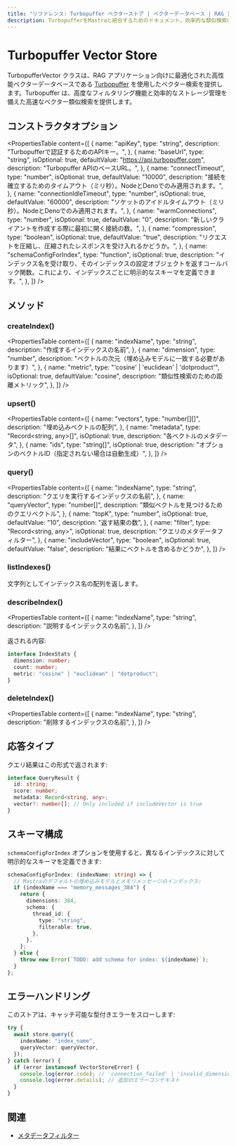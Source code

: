 ---
title: "リファレンス: Turbopuffer ベクターストア | ベクターデータベース | RAG | Mastra ドキュメント"
description: TurbopufferをMastraと統合するためのドキュメント。効率的な類似検索のための高性能ベクターデータベース。
---

# Turbopuffer Vector Store

TurbopufferVector クラスは、RAG アプリケーション向けに最適化された高性能ベクターデータベースである [Turbopuffer](https://turbopuffer.com/) を使用したベクター検索を提供します。Turbopuffer は、高度なフィルタリング機能と効率的なストレージ管理を備えた高速なベクター類似検索を提供します。

## コンストラクタオプション

<PropertiesTable
  content={[
    {
      name: "apiKey",
      type: "string",
      description: "Turbopufferで認証するためのAPIキー。",
    },
    {
      name: "baseUrl",
      type: "string",
      isOptional: true,
      defaultValue: "https://api.turbopuffer.com",
      description: "Turbopuffer APIのベースURL。",
    },
    {
      name: "connectTimeout",
      type: "number",
      isOptional: true,
      defaultValue: "10000",
      description:
        "接続を確立するためのタイムアウト（ミリ秒）。NodeとDenoでのみ適用されます。",
    },
    {
      name: "connectionIdleTimeout",
      type: "number",
      isOptional: true,
      defaultValue: "60000",
      description:
        "ソケットのアイドルタイムアウト（ミリ秒）。NodeとDenoでのみ適用されます。",
    },
    {
      name: "warmConnections",
      type: "number",
      isOptional: true,
      defaultValue: "0",
      description: "新しいクライアントを作成する際に最初に開く接続の数。",
    },
    {
      name: "compression",
      type: "boolean",
      isOptional: true,
      defaultValue: "true",
      description:
        "リクエストを圧縮し、圧縮されたレスポンスを受け入れるかどうか。",
    },
    {
      name: "schemaConfigForIndex",
      type: "function",
      isOptional: true,
      description:
        "インデックス名を受け取り、そのインデックスの設定オブジェクトを返すコールバック関数。これにより、インデックスごとに明示的なスキーマを定義できます。",
    },
  ]}
/>

## メソッド

### createIndex()

<PropertiesTable
  content={[
    {
      name: "indexName",
      type: "string",
      description: "作成するインデックスの名前",
    },
    {
      name: "dimension",
      type: "number",
      description: "ベクトルの次元（埋め込みモデルに一致する必要があります）",
    },
    {
      name: "metric",
      type: "'cosine' | 'euclidean' | 'dotproduct'",
      isOptional: true,
      defaultValue: "cosine",
      description: "類似性検索のための距離メトリック",
    },
  ]}
/>

### upsert()

<PropertiesTable
  content={[
    {
      name: "vectors",
      type: "number[][]",
      description: "埋め込みベクトルの配列",
    },
    {
      name: "metadata",
      type: "Record<string, any>[]",
      isOptional: true,
      description: "各ベクトルのメタデータ",
    },
    {
      name: "ids",
      type: "string[]",
      isOptional: true,
      description: "オプションのベクトルID（指定されない場合は自動生成）",
    },
  ]}
/>

### query()

<PropertiesTable
  content={[
    {
      name: "indexName",
      type: "string",
      description: "クエリを実行するインデックスの名前",
    },
    {
      name: "queryVector",
      type: "number[]",
      description: "類似ベクトルを見つけるためのクエリベクトル",
    },
    {
      name: "topK",
      type: "number",
      isOptional: true,
      defaultValue: "10",
      description: "返す結果の数",
    },
    {
      name: "filter",
      type: "Record<string, any>",
      isOptional: true,
      description: "クエリのメタデータフィルター",
    },
    {
      name: "includeVector",
      type: "boolean",
      isOptional: true,
      defaultValue: "false",
      description: "結果にベクトルを含めるかどうか",
    },
  ]}
/>

### listIndexes()

文字列としてインデックス名の配列を返します。

### describeIndex()

<PropertiesTable
  content={[
    {
      name: "indexName",
      type: "string",
      description: "説明するインデックスの名前",
    },
  ]}
/>

返される内容:

```typescript copy
interface IndexStats {
  dimension: number;
  count: number;
  metric: "cosine" | "euclidean" | "dotproduct";
}
```

### deleteIndex()

<PropertiesTable
  content={[
    {
      name: "indexName",
      type: "string",
      description: "削除するインデックスの名前",
    },
  ]}
/>

## 応答タイプ

クエリ結果はこの形式で返されます:

```typescript copy
interface QueryResult {
  id: string;
  score: number;
  metadata: Record<string, any>;
  vector?: number[]; // Only included if includeVector is true
}
```

## スキーマ構成

`schemaConfigForIndex` オプションを使用すると、異なるインデックスに対して明示的なスキーマを定義できます:

```typescript copy
schemaConfigForIndex: (indexName: string) => {
  // Mastraのデフォルトの埋め込みモデルとメモリメッセージのインデックス:
  if (indexName === "memory_messages_384") {
    return {
      dimensions: 384,
      schema: {
        thread_id: {
          type: "string",
          filterable: true,
        },
      },
    };
  } else {
    throw new Error(`TODO: add schema for index: ${indexName}`);
  }
};
```

## エラーハンドリング

このストアは、キャッチ可能な型付きエラーをスローします:

```typescript copy
try {
  await store.query({
    indexName: "index_name",
    queryVector: queryVector,
  });
} catch (error) {
  if (error instanceof VectorStoreError) {
    console.log(error.code); // 'connection_failed' | 'invalid_dimension' | etc
    console.log(error.details); // 追加のエラーコンテキスト
  }
}
```

## 関連

- [メタデータフィルター](./metadata-filters)
